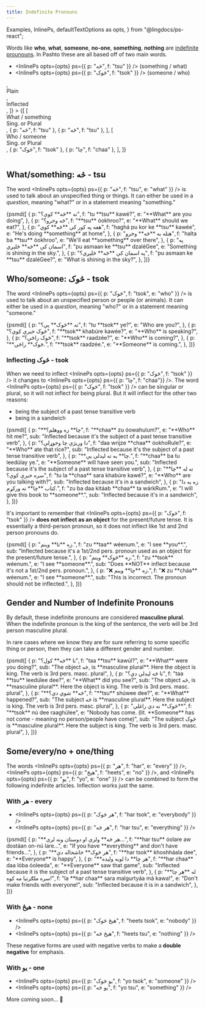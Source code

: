 ```yaml
---
title: Indefinite Pronouns
---
```


  Examples,
  InlinePs,
  defaultTextOptions as opts,
} from "@lingdocs/ps-react";

Words like **who**, **what**, **someone**, **no-one**, **something**, **nothing** are [indefinite prounouns](https://en.wikipedia.org/wiki/Indefinite_pronoun). In Pashto these are all based off of two main words.

- <InlinePs opts={opts} ps={{ p: "څه", f: "tsu" }} /> (something / what)
- <InlinePs opts={opts} ps={{ p: "څوک", f: "tsok" }} /> (someone / who)

<Table
  opts={opts}
  headRow={[
    <div></div>,
    <div className="d-flex flex-row flex-align-items-center">
      <div className="mr-2">
        <InlineInflectionButton />
      </div>
      <div className="align-self-center">Plain</div>
    </div>,
    <div className="d-flex flex-row flex-align-items-center">
      <div className="mr-2">
        <InlineInflectionButton inflection={1} />
      </div>
      <div className="align-self-center">Inflected</div>
    </div>,
  ]}
>
  {[
    [
      <div>
        <div>What / something</div>
        <div className="text-muted">Sing. or Plural</div>
      </div>,
      { p: "څه", f: "tsu" },
      { p: "څه", f: "tsu" },
    ],
    [
      <div>
        <div>Who / someone</div>
        <div className="text-muted">Sing. or Plural</div>
      </div>,
      { p: "څوک", f: "tsok" },
      { p: "چا", f: "chaa" },
    ],
  ]}
</Table>

## What/something: څه - tsu

The word <InlinePs opts={opts} ps={{ p: "څه", f: "tsu", e: "what" }} /> is used to talk about an unspecified thing or things. It can either be used in a _question_, meaning "what?" or in a statement meaning "something."

<Examples opts={opts}>
  {psmd([
    {
      p: "ته **څه** کوې؟",
      f: "tu **tsu** kawé?",
      e: "**What** are you doing",
    },
    {
      p: "څه وخرو؟",
      f: "**tsu** óokhroo?",
      e: "**What** should we eat?",
    },
    {
      p: "هغه په کور کې **څه** کوي",
      f: "haghá pu kor ke **tsu** kawée",
      e: "He's doing **something** at home",
    },
    {
      p: "هتله به **څه** وخرو",
      f: "halta ba **tsu** óokhroo",
      e: "We'll eat **something** over there",
    },
    {
      p: "په اسمان کې **څه** ځلېږي",
      f: "pu asmaan ke **tsu** dzaléGee",
      e: "Something is shining in the sky.",
    },
    {
      p: "په اسمان کې **څه** ځلېږي؟",
      f: "pu asmaan ke **tsu** dzaléGee?",
      e: "What is shining in the sky?",
    },
  ])}
</Examples>

## Who/someone: څوک - tsok

The word <InlinePs opts={opts} ps={{ p: "څوک", f: "tsok", e: "who" }} /> is used to talk about an unspecified person or people (or animals). It can either be used in a _question_, meaning "who?" or in a statement meaning "someone."

<Examples opts={opts}>
  {psmd([
    {
      p: "ته **څوک** یې؟",
      f: "tu **tsok** ye?",
      e: "Who are you?",
    },
    {
      p: "څوک خبرې کوي؟",
      f: "**tsok** khabúre kawée?",
      e: "**Who** is speaking?",
    },
    {
      p: "څوک راځي؟",
      f: "**tsok** raadzée?",
      e: "**Who** is coming?",
    },
    {
      p: "**څوک** راځي.",
      f: "**tsok** raadzée.",
      e: "**Someone** is coming.",
    },
  ])}
</Examples>

### Inflecting څوک - tsok

When we need to inflect <InlinePs opts={opts} ps={{ p: "څوک", f: "tsok" }} /> it changes to <InlinePs opts={opts} ps={{ p: "چا", f: "chaa"}} />. The word <InlinePs opts={opts} ps={{ p: "څوک", f: "tsok" }} /> can be singular or plural, so it will not inflect for being plural. But it will inflect for the other two reasons:

- being the subject of a past tense transitive verb
- being in a sandwich

<Examples opts={opts}>
  {psmd([
    {
      p: "**چا** زه ووهلم؟",
      f: "**chaa** zu óowahulum?",
      e: "**Who** hit me?",
      sub: "Inflected because it's the subject of a past tense transitive verb",
    },
    {
      p: "دا وریژې چا وخوړلې؟",
      f: "daa wrijze **chaa** óokhoRule?",
      e: "**Who** ate that rice?",
      sub: "Inflected because it's the subject of a past tense transitive verb",
    },
    {
      p: "**چا** به ته لیدلی یې.",
      f: "**chaa** ba tu leedúlay ye.",
      e: "**Someone** will have seen you.",
      sub: "Inflected because it's the subject of a past tense transitive verb",
    },
    {
      p: "ته له **چا** سره خبرې کوې؟",
      f: "tu la **chaa** sara khabúre kawé?",
      e: "**Who** are you talking with?",
      sub: "Inflected because it's in a sandwich",
    },
    {
      p: "زه به دا کتاب **چا** ته ورکړم.",
      f: "zu ba daa kitáab **chaa** ta wárkRum.",
      e: "I will give this book to **someone**.",
      sub: "Inflected because it's in a sandwich",
    },
  ])}
</Examples>

It's important to remember that <InlinePs opts={opts} ps={{ p: "څوک", f: "tsok" }} /> **does not inflect as an object** for the present/future tense. It is essentially a third-person pronoun, so it <Link to="/pronouns/pronouns-basic/#%EF%B8%8F-inflecting-1st2nd-person-pronouns-%EF%B8%8F">does not inflect like 1st and 2nd person pronouns do</Link>.

<Examples opts={opts}>
  {psmd([
    {
      p: "زه **تا** وینم.",
      f: "zu **taa** wéenum.",
      e: "I see **you**.",
      sub: "Inflected because it's a 1st/2nd pers. pronoun used as an object for the present/future tense.",
    },
    {
      p: "زه **څوک** وینم.",
      f: "zu **tsok** wéenum.",
      e: "I see **someone**.",
      sub: "Does **NOT** inflect because it's not a 1st/2nd pers. pronoun.",
    },
    {
      p: "❌ زه **چا** وینم.",
      f: "❌ zu **cháa** wéenum.",
      e: "I see **someone**.",
      sub: "This is incorrect. The pronoun should not be inflected.",
    },
  ])}
</Examples>

## Gender and Number of Indefinite Pronouns

By default, these indefinite pronouns are considered **masculine plural**. When the indefinite pronoun is the <Link to="/phrase-structure/vp/">king of the sentence</Link>, the verb will be 3rd person masculine plural.

In rare cases where we know they are for sure referring to some specific thing or person, then they can take a different gender and number.

<Examples opts={opts}>
  {psmd([
    {
      p: "تا **څه** کول؟",
      f: "taa **tsu** kawúl?",
      e: "**What** were you doing?",
      sub: "The object څه, is **masculine plural**. Here the object is king. The verb is 3rd pers. masc. plural",
    },
    {
      p: "تا څه لیدلي دي؟",
      f: "taa **tsu** leedúlee dee?",
      e: "**What** did you see?",
      sub: "The object څه, is **masculine plural**. Here the object is king. The verb is 3rd pers. masc. plural",
    },
    {
      p: "**څه** شوي دي؟",
      f: "**tsu** shúwee dee?",
      e: "**What** happened?",
      sub: "The subject څه is **masculine plural**. Here the subject is king. The verb is 3rd pers. masc. plural",
    },
    {
      p: "څوک** نه دي راغلي**",
      f: "**tsok** nú dee raaghúlee",
      e: "Nobody has come. (lit. **Someone** has not come - meaning no person/people have come)",
      sub: "The subject څوک is **masculine plural**. Here the subject is king. The verb is 3rd pers. masc. plural",
    },
  ])}
</Examples>

## Some/every/no + one/thing

The words <InlinePs opts={opts} ps={{ p: "هر", f: "har", e: "every" }} />, <InlinePs opts={opts} ps={{ p: "هیڅ", f: "heets", e: "no" }} />, and <InlinePs opts={opts} ps={{ p: "یو", f: "yo", e: "one" }} /> can be combined to form the following indefinite articles. Inflection works just the same.

### With هر - every

- <InlinePs opts={opts} ps={{ p: "هر څوک", f: "har tsok", e: "everybody" }} />
- <InlinePs opts={opts} ps={{ p: "هر څه", f: "har tsu", e: "everything" }} />

<Examples opts={opts}>
  {psmd([
    {
      p: "**هر څه** ولرې او دوستان ونه لرې...",
      f: "**har tsu** óolare aw dostáan on-nú lare...",
      e: "If you have **everything** and don't have friends...",
    },
    {
      p: "**هر څوک** خاشحاله دي",
      f: "**har tsok** khoshháala dee",
      e: "**Everyone** is happy",
    },
    {
      p: "**هر چا** دا لوبه ولیده",
      f: "**har chaa** daa lóba óoleeda",
      e: "**Everyone** saw that game",
      sub: "Inflected because it is the subject of a past tense transitive verb",
    },
    {
      p: "له **هر چا** سره ملګرتیا مه کوه!",
      f: "la **har chaa** sara malgurtyáa má kawa!",
      e: "Don't make friends with everyone!",
      sub: "Inflected because it is in a sandwich",
    },
  ])}
</Examples>

### With هیڅ - none

- <InlinePs opts={opts} ps={{ p: "هیځ څوک", f: "heets tsok", e: "nobody" }} />
- <InlinePs opts={opts} ps={{ p: "هیڅ څه", f: "heets tsu", e: "nothing" }} />

These negative forms are used with negative verbs to make a **double negative** for emphasis.

### With یو - one

- <InlinePs opts={opts} ps={{ p: "یو څوک", f: "yo tsok", e: "someone" }} />
- <InlinePs opts={opts} ps={{ p: "یو څه", f: "yo tsu", e: "something" }} />

More coming soon... 🚧
